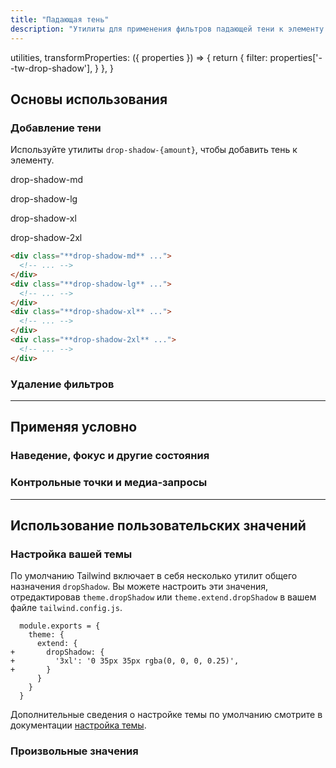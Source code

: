 ```yaml
---
title: "Падающая тень"
description: "Утилиты для применения фильтров падающей тени к элементу."
---
```



  utilities,
  transformProperties: ({ properties }) => {
    return {
      filter: properties['--tw-drop-shadow'],
    }
  },
}

## Основы использования

### Добавление тени

Используйте утилиты `drop-shadow-{amount}`, чтобы добавить тень к элементу.

<Example p="none" lightOnly={true}>
  <div class="flex justify-start sm:block overflow-scroll sm:overflow-visible scroll-p-8">
  <div class="flex items-center justify-around gap-6 sm:gap-4 font-mono font-bold shrink-0 p-8">
    <div class="flex flex-col items-center shrink-0">
      <p class="font-medium text-sm text-slate-500 font-mono text-center mb-3">drop-shadow-md</p>
      <div class="drop-shadow-md">
        <div class="w-24 h-24 bg-white rounded-lg"></div>
      </div>
    </div>
    <div class="flex flex-col items-center shrink-0">
      <p class="font-medium text-sm text-slate-500 font-mono text-center mb-3">drop-shadow-lg</p>
      <div class="drop-shadow-lg">
        <div class="w-24 h-24 bg-white rounded-lg"></div>
      </div>
    </div>
    <div class="flex flex-col items-center shrink-0">
      <p class="font-medium text-sm text-slate-500 font-mono text-center mb-3">drop-shadow-xl</p>
      <div class="drop-shadow-xl">
        <div class="w-24 h-24 bg-white rounded-lg"></div>
      </div>
    </div>
    <div class="flex flex-col items-center shrink-0">
      <p class="font-medium text-sm text-slate-500 font-mono text-center mb-3">drop-shadow-2xl</p>
      <div class="drop-shadow-2xl">
        <div class="w-24 h-24 bg-white rounded-lg"></div>
      </div>
    </div>
  </div>
  </div>
</Example>

```html
<div class="**drop-shadow-md** ...">
  <!-- ... -->
</div>
<div class="**drop-shadow-lg** ...">
  <!-- ... -->
</div>
<div class="**drop-shadow-xl** ...">
  <!-- ... -->
</div>
<div class="**drop-shadow-2xl** ...">
  <!-- ... -->
</div>
```

### Удаление фильтров

<RemovingFilters defaultClass="blur-md invert drop-shadow-xl" />

---

## <Heading ignore>Применяя условно</Heading>

### <Heading ignore>Наведение, фокус и другие состояния</Heading>

<HoverFocusAndOtherStates defaultClass="drop-shadow-md" featuredClass="drop-shadow-xl" />

### <Heading ignore>Контрольные точки и медиа-запросы</Heading>

<BreakpointsAndMediaQueries defaultClass="drop-shadow-md" featuredClass="drop-shadow-xl" />

---

## Использование пользовательских значений

### Настройка вашей темы

По умолчанию Tailwind включает в себя несколько утилит общего назначения `dropShadow`. Вы можете настроить эти значения, отредактировав `theme.dropShadow` или `theme.extend.dropShadow` в вашем файле `tailwind.config.js`.

```diff-js tailwind.config.js
  module.exports = {
    theme: {
      extend: {
+       dropShadow: {
+         '3xl': '0 35px 35px rgba(0, 0, 0, 0.25)',
+       }
      }
    }
  }
```

Дополнительные сведения о настройке темы по умолчанию смотрите в документации [настройка темы](/docs/theme#customizing-the-default-theme).

### Произвольные значения

<ArbitraryValues property="drop-shadow" featuredClass="drop-shadow-[0_35px_35px_rgba(0,0,0,0.25)]" />
